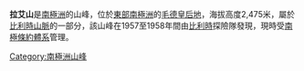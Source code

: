 {{coord|72|36|S|31|10|E|source:GNIS|display=title}}

'''拉艾山'''是[[南極洲|南極洲]]的山峰，位於[[東部南極洲|東部南極洲]]的[[毛德皇后地|毛德皇后地]]，海拔高度2,475米，屬於[[比利時山脈|比利時山脈]]的一部分，該山峰在1957至1958年間由[[比利時|比利時]]探險隊發現，現時受[[南極條約體系|南極條約體系]]管理。

{{Antarctica-geo-stub}}
[[Category:南極洲山峰|Category:南極洲山峰]]